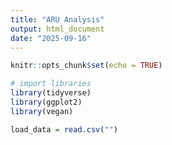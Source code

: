 ```yaml
---
title: "ARU Analysis"
output: html_document
date: "2025-09-16"
---
```


```r
knitr::opts_chunk$set(echo = TRUE)
```


```r
# import libraries
library(tidyverse)
library(ggplot2)
library(vegan)
```

```r
load_data = read.csv("")
```

